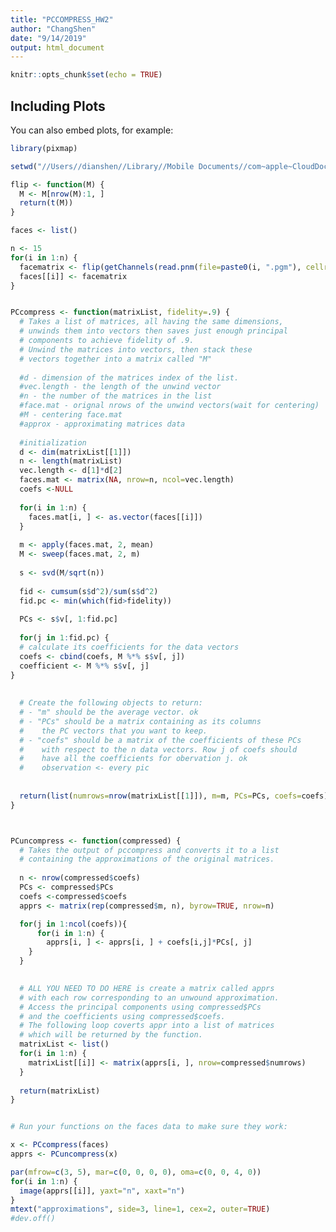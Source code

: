 ```yaml
---
title: "PCCOMPRESS_HW2"
author: "ChangShen"
date: "9/14/2019"
output: html_document
---
```


```r
knitr::opts_chunk$set(echo = TRUE)
```

## Including Plots

You can also embed plots, for example:

```r
library(pixmap)

setwd("//Users//dianshen//Library//Mobile Documents//com~apple~CloudDocs//19Fall//LinearModel//Homework//faces")

flip <- function(M) {
  M <- M[nrow(M):1, ]
  return(t(M))
}

faces <- list()

n <- 15
for(i in 1:n) {
  facematrix <- flip(getChannels(read.pnm(file=paste0(i, ".pgm"), cellres=1)))
  faces[[i]] <- facematrix
}


PCcompress <- function(matrixList, fidelity=.9) {
  # Takes a list of matrices, all having the same dimensions,
  # unwinds them into vectors then saves just enough principal
  # components to achieve fidelity of .9.
  # Unwind the matrices into vectors, then stack these
  # vectors together into a matrix called "M"
  
  #d - dimension of the matrices index of the list.
  #vec.length - the length of the unwind vector
  #n - the number of the matrices in the list
  #face.mat - orignal nrows of the unwind vectors(wait for centering)
  #M - centering face.mat
  #approx - approximating matrices data
  
  #initialization
  d <- dim(matrixList[[1]])
  n <- length(matrixList)
  vec.length <- d[1]*d[2]
  faces.mat <- matrix(NA, nrow=n, ncol=vec.length)
  coefs <-NULL
  
  for(i in 1:n) {
    faces.mat[i, ] <- as.vector(faces[[i]])
  }
  
  m <- apply(faces.mat, 2, mean)
  M <- sweep(faces.mat, 2, m)
  
  s <- svd(M/sqrt(n))
  
  fid <- cumsum(s$d^2)/sum(s$d^2)
  fid.pc <- min(which(fid>fidelity))
  
  PCs <- s$v[, 1:fid.pc]
  
  for(j in 1:fid.pc) {
  # calculate its coefficients for the data vectors
  coefs <- cbind(coefs, M %*% s$v[, j]) 
  coefficient <- M %*% s$v[, j]
}
  
  
  # Create the following objects to return:
  # - "m" should be the average vector. ok
  # - "PCs" should be a matrix containing as its columns
  #    the PC vectors that you want to keep.
  # - "coefs" should be a matrix of the coefficients of these PCs
  #    with respect to the n data vectors. Row j of coefs should
  #    have all the coefficients for obervation j. ok
  #    observation <- every pic 
  
  
  return(list(numrows=nrow(matrixList[[1]]), m=m, PCs=PCs, coefs=coefs))
}



PCuncompress <- function(compressed) {
  # Takes the output of pccompress and converts it to a list
  # containing the approximations of the original matrices.
  
  n <- nrow(compressed$coefs)
  PCs <- compressed$PCs
  coefs <-compressed$coefs
  apprs <- matrix(rep(compressed$m, n), byrow=TRUE, nrow=n)

  for(j in 1:ncol(coefs)){
      for(i in 1:n) {
        apprs[i, ] <- apprs[i, ] + coefs[i,j]*PCs[, j]
    }
  }

  
  # ALL YOU NEED TO DO HERE is create a matrix called apprs
  # with each row corresponding to an unwound approximation.
  # Access the principal components using compressed$PCs
  # and the coefficients using compressed$coefs.
  # The following loop coverts appr into a list of matrices
  # which will be returned by the function.
  matrixList <- list()
  for(i in 1:n) {
    matrixList[[i]] <- matrix(apprs[i, ], nrow=compressed$numrows)
  }
  
  return(matrixList)
}


# Run your functions on the faces data to make sure they work:

x <- PCcompress(faces)
apprs <- PCuncompress(x)

par(mfrow=c(3, 5), mar=c(0, 0, 0, 0), oma=c(0, 0, 4, 0))
for(i in 1:n) {
  image(apprs[[i]], yaxt="n", xaxt="n")
}
mtext("approximations", side=3, line=1, cex=2, outer=TRUE)
#dev.off()

```
